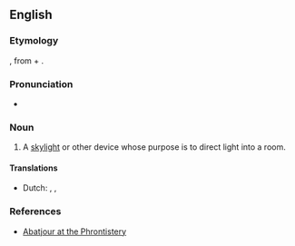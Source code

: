 ==English==

===Etymology===
{{borrowing|fr|lang=en}} {{term|abat-jour|lang=fr}}, from {{term|abattre||to throw down|lang=fr}} + {{term|jour||day, daylight|lang=fr}}.

===Pronunciation===
* {{a|US}} {{IPA|/ˌɑˌbɑˈʒʊ.ɚ/|/ˌɑˌbɑˈʒʊɹ/|lang=en}}

===Noun===
{{en-noun}}

# A [[skylight]] or other device whose purpose is to direct light into a room.

====Translations====
{{trans-top}}
* Dutch: {{t|nl|lampenkap|n}}, {{t|nl|abat-jour|n}},
{{trans-bottom}}

===References===
* [http://phrontistery.info/a.html Abatjour at the Phrontistery]